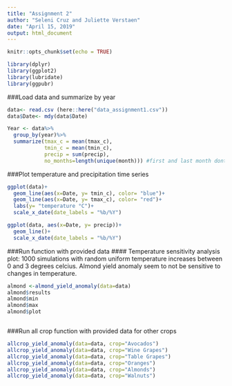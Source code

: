 ---
title: "Assignment 2"
author: "Seleni Cruz and Juliette Verstaen"
date: "April 15, 2019"
output: html_document
---

```{r setup, include=FALSE}
knitr::opts_chunk$set(echo = TRUE)
```

```{r packages, message=FALSE}
library(dplyr)
library(ggplot2)
library(lubridate)
library(ggpubr)
```

###Load data and summarize by year
```{r data}
data<- read.csv (here::here("data_assignment1.csv"))
data$Date<- mdy(data$Date)

Year <- data%>%
  group_by(year)%>%
  summarize(tmax_c = mean(tmax_c),
            tmin_c = mean(tmin_c),
            precip = sum(precip), 
            no_months=length(unique(month))) #first and last month dont have full 12 months
```

###Plot temperature and precipitation time series 
```{r plots}
ggplot(data)+
  geom_line(aes(x=Date, y= tmin_c), color= "blue")+
  geom_line(aes(x=Date, y= tmax_c), color= "red")+
  labs(y= "temperature °C")+
  scale_x_date(date_labels = "%b/%Y")

ggplot(data, aes(x=Date, y= precip))+
  geom_line()+
  scale_x_date(date_labels = "%b/%Y")

```

###Run function with provided data
#### Temperature sensitivity analysis plot: 1000 simulations with random uniform temperature increases between 0 and 3 degrees celcius. Almond yield anomaly seem to not be sensitive to changes in temperature.
```{r run_function}

almond <-almond_yield_anomaly(data=data)
almond$results
almond$min
almond$max
almond$plot



```

###Run all crop function with provided data for other crops 

```{r}
allcrop_yield_anomaly(data=data, crop="Avocados")
allcrop_yield_anomaly(data=data, crop="Wine Grapes")
allcrop_yield_anomaly(data=data, crop="Table Grapes")
allcrop_yield_anomaly(data=data, crop="Oranges")
allcrop_yield_anomaly(data=data, crop="Almonds")
allcrop_yield_anomaly(data=data, crop="Walnuts")

```



